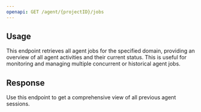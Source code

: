 ```yaml
---
openapi: GET /agent/{projectID}/jobs
---
```


## Usage

This endpoint retrieves all agent jobs for the specified domain, providing an overview of all agent activities and their current status. This is useful for monitoring and managing multiple concurrent or historical agent jobs.

## Response

Use this endpoint to get a comprehensive view of all previous agent sessions.
